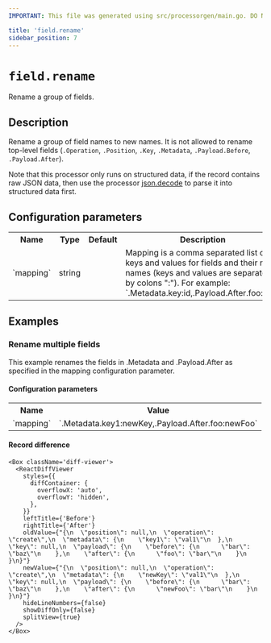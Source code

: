 ```yaml
---
IMPORTANT: This file was generated using src/processorgen/main.go. DO NOT EDIT.

title: 'field.rename'
sidebar_position: 7
---
```



# `field.rename`

Rename a group of fields.

## Description

Rename a group of field names to new names. It is not
allowed to rename top-level fields (`.Operation`, `.Position`, 
`.Key`, `.Metadata`, `.Payload.Before`, `.Payload.After`).

Note that this processor only runs on structured data, if the record contains raw
JSON data, then use the processor [json.decode](/docs/processors/builtin/json.decode)
to parse it into structured data first.

## Configuration parameters

<table class="no-margin-table">
    <tr>
      <th>Name</th>
      <th>Type</th>
      <th>Default</th>
      <th>Description</th>
    </tr>
    <tr>
      <td>`mapping`</td>
      <td>string</td>
      <td><Chip label="null" /></td>
      <td>
Mapping is a comma separated list of keys and values for fields and their new names (keys and values
are separated by colons ":"). For example: `.Metadata.key:id,.Payload.After.foo:bar`.
      </td>
    </tr>
  </table>

## Examples

### Rename multiple fields

This example renames the fields in .Metadata and
.Payload.After as specified in the mapping configuration parameter.

#### Configuration parameters

<table class="no-margin-table">
  <tr>
    <th>Name</th>
    <th>Value</th>
  </tr>
  <tr>
    <td>`mapping`</td>
    <td>`.Metadata.key1:newKey,.Payload.After.foo:newFoo`</td>
  </tr>
</table>

#### Record difference

```mdx-code-block
<Box className='diff-viewer'>
  <ReactDiffViewer
    styles={{
      diffContainer: {
        overflowX: 'auto',
        overflowY: 'hidden',
      },
    }}
    leftTitle={'Before'}
    rightTitle={'After'}
    oldValue={"{\n  \"position\": null,\n  \"operation\": \"create\",\n  \"metadata\": {\n    \"key1\": \"val1\"\n  },\n  \"key\": null,\n  \"payload\": {\n    \"before\": {\n      \"bar\": \"baz\"\n    },\n    \"after\": {\n      \"foo\": \"bar\"\n    }\n  }\n}"}
    newValue={"{\n  \"position\": null,\n  \"operation\": \"create\",\n  \"metadata\": {\n    \"newKey\": \"val1\"\n  },\n  \"key\": null,\n  \"payload\": {\n    \"before\": {\n      \"bar\": \"baz\"\n    },\n    \"after\": {\n      \"newFoo\": \"bar\"\n    }\n  }\n}"}
    hideLineNumbers={false}
    showDiffOnly={false}
    splitView={true}
  />
</Box>
```

